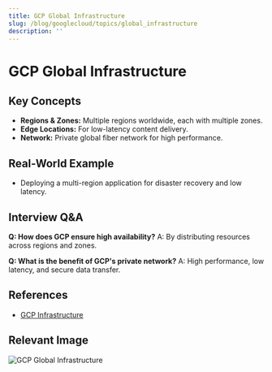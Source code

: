 ```yaml
---
title: GCP Global Infrastructure
slug: /blog/googlecloud/topics/global_infrastructure
description: ''
---
```

# GCP Global Infrastructure

## Key Concepts
- **Regions & Zones:** Multiple regions worldwide, each with multiple zones.
- **Edge Locations:** For low-latency content delivery.
- **Network:** Private global fiber network for high performance.

## Real-World Example
- Deploying a multi-region application for disaster recovery and low latency.

## Interview Q&A
**Q: How does GCP ensure high availability?**
A: By distributing resources across regions and zones.

**Q: What is the benefit of GCP's private network?**
A: High performance, low latency, and secure data transfer.

## References
- [GCP Infrastructure](https://cloud.google.com/about/locations)

## Relevant Image
![GCP Global Infrastructure](https://cloud.google.com/images/products/global-infrastructure/global-infrastructure.png)
